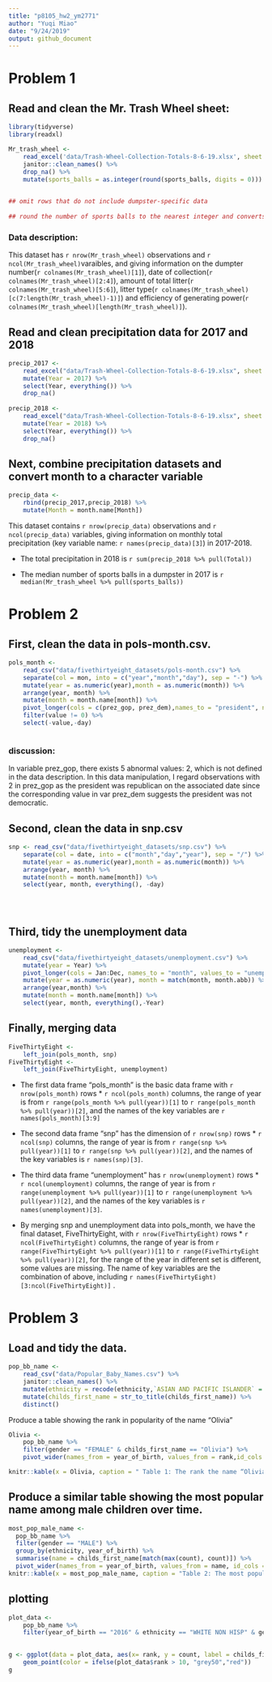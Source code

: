 ```yaml
---
title: "p8105_hw2_ym2771"
author: "Yuqi Miao"
date: "9/24/2019"
output: github_document
---
```


# Problem 1

## Read and clean the Mr. Trash Wheel sheet:
```r
library(tidyverse)
library(readxl)
```

```r
Mr_trash_wheel <- 
    read_excel('data/Trash-Wheel-Collection-Totals-8-6-19.xlsx', sheet = 1, range = "A2:N408") %>% 
    janitor::clean_names() %>%
    drop_na() %>% 
    mutate(sports_balls = as.integer(round(sports_balls, digits = 0)))

    
## omit rows that do not include dumpster-specific data     
  
## round the number of sports balls to the nearest integer and converts the result to an integer variable?    
```

### Data description:

This dataset has `r nrow(Mr_trash_wheel)` observations and `r ncol(Mr_trash_wheel)`varaibles, and giving information on the dumpter number(`r colnames(Mr_trash_wheel)[1]`), date of collection(`r colnames(Mr_trash_wheel)[2:4]`), amount of total litter(`r colnames(Mr_trash_wheel)[5:6]`), litter type(`r colnames(Mr_trash_wheel)[c(7:length(Mr_trash_wheel)-1)]`) and efficiency of generating power(`r colnames(Mr_trash_wheel)[length(Mr_trash_wheel)]`). 

## Read and clean precipitation data for 2017 and 2018

```r
precip_2017 <- 
    read_excel("data/Trash-Wheel-Collection-Totals-8-6-19.xlsx", sheet = 6, range = "A2:B14") %>% 
    mutate(Year = 2017) %>% 
    select(Year, everything()) %>% 
    drop_na()
    
precip_2018 <- 
    read_excel("data/Trash-Wheel-Collection-Totals-8-6-19.xlsx", sheet = 5, range = "A2:B14") %>% 
    mutate(Year = 2018) %>% 
    select(Year, everything()) %>% 
    drop_na()
```

## Next, combine precipitation datasets and convert month to a character variable

```r
precip_data <- 
    rbind(precip_2017,precip_2018) %>% 
    mutate(Month = month.name[Month])
```

This dataset contains `r nrow(precip_data)` observations and `r ncol(precip_data)` variables, giving information on monthly total precipitation (key variable name: `r names(precip_data)[3]`) in 2017-2018.

* The total precipitation in 2018 is `r sum(precip_2018 %>% pull(Total))`

* The median number of sports balls in a dumpster in 2017 is `r median(Mr_trash_wheel %>% pull(sports_balls))`


# Problem 2

## First, clean the data in pols-month.csv.

```r
pols_month <- 
    read_csv("data/fivethirtyeight_datasets/pols-month.csv") %>% 
    separate(col = mon, into = c("year","month","day"), sep = "-") %>%
    mutate(year = as.numeric(year),month = as.numeric(month)) %>% 
    arrange(year, month) %>% 
    mutate(month = month.name[month]) %>%
    pivot_longer(cols = c(prez_gop, prez_dem),names_to = "president", names_prefix = "prez_",values_to = "value") %>% 
    filter(value != 0) %>% 
    select(-value,-day)



```
### discussion:

In variable prez_gop, there exists 5 abnormal values: 2, which is not defined in the data description. In this data manipulation, I regard observations with 2 in prez_gop as the president was republican on the associated date since the corresponding value in var prez_dem suggests the president was not democratic.

## Second, clean the data in snp.csv
```r
snp <- read_csv("data/fivethirtyeight_datasets/snp.csv") %>%
    separate(col = date, into = c("month","day","year"), sep = "/") %>%
    mutate(year = as.numeric(year),month = as.numeric(month)) %>% 
    arrange(year, month) %>% 
    mutate(month = month.name[month]) %>%
    select(year, month, everything(), -day)


    
```


## Third, tidy the unemployment data

```r
unemployment <- 
    read_csv("data/fivethirtyeight_datasets/unemployment.csv") %>%
    mutate(year = Year) %>%
    pivot_longer(cols = Jan:Dec, names_to = "month", values_to = "unemployment_rate") %>%
    mutate(year = as.numeric(year), month = match(month, month.abb)) %>% 
    arrange(year,month) %>% 
    mutate(month = month.name[month]) %>%
    select(year, month, everything(),-Year)

```

## Finally, merging data

```r
FiveThirtyEight <- 
    left_join(pols_month, snp)
FiveThirtyEight <- 
    left_join(FiveThirtyEight, unemployment) 

```

* The first data frame "pols_month" is the basic data frame with `r nrow(pols_month)` rows * `r ncol(pols_month)` columns, the range of year is from `r range(pols_month %>% pull(year))[1]` to `r range(pols_month %>% pull(year))[2]`, and the names of the key variables are `r names(pols_month)[3:9]`

* The second data frame "snp" has the dimension of `r nrow(snp)` rows * `r ncol(snp)` columns, the range of year is from `r range(snp %>% pull(year))[1]` to `r range(snp %>% pull(year))[2]`, and the names of the key variables is `r names(snp)[3]`.

* The third data frame "unemployment" has `r nrow(unemployment)` rows * `r ncol(unemployment)` columns, the range of year is from `r range(unemployment %>% pull(year))[1]` to `r range(unemployment %>% pull(year))[2]`, and the names of the key variables is `r names(unemployment)[3]`.

* By merging snp and unemployment data into pols_month, we have the final dataset, FiveThirtyEight, with `r nrow(FiveThirtyEight)` rows * `r ncol(FiveThirtyEight)` columns, the range of year is from `r range(FiveThirtyEight %>% pull(year))[1]` to `r range(FiveThirtyEight %>% pull(year))[2]`, for the range of the year in different set is different, some values are missing. The name of key variables are the combination of above, including `r names(FiveThirtyEight)[3:ncol(FiveThirtyEight)]` .





# Problem 3

## Load and tidy the data.
```r
pop_bb_name <- 
    read_csv("data/Popular_Baby_Names.csv") %>% 
    janitor::clean_names() %>% 
    mutate(ethnicity = recode(ethnicity,`ASIAN AND PACIFIC ISLANDER` = "ASIAN AND PACI", `BLACK NON HISPANIC` = "BLACK NON HISP", `WHITE NON HISPANIC` = "WHITE NON HISP")) %>%
    mutate(childs_first_name = str_to_title(childs_first_name)) %>% 
    distinct()
```


Produce a table showing the rank in popularity of the name “Olivia”
```r
Olivia <-
    pop_bb_name %>% 
    filter(gender == "FEMALE" & childs_first_name == "Olivia") %>%
    pivot_wider(names_from = year_of_birth, values_from = rank,id_cols = ethnicity)

knitr::kable(x = Olivia, caption = " Table 1: The rank the name “Olivia” as a female baby name over time" )    
```

## Produce a similar table showing the most popular name among male children over time.

```r
most_pop_male_name <- 
  pop_bb_name %>% 
  filter(gender == "MALE") %>%
  group_by(ethnicity, year_of_birth) %>%
  summarise(name = childs_first_name[match(max(count), count)]) %>%
  pivot_wider(names_from = year_of_birth, values_from = name, id_cols = ethnicity)
knitr::kable(x = most_pop_male_name, caption = "Table 2: The most popular male name of male baby name over time" )    
```


## plotting
```r
plot_data <- 
    pop_bb_name %>% 
    filter(year_of_birth == "2016" & ethnicity == "WHITE NON HISP" & gender == "MALE")
  

g <- ggplot(data = plot_data, aes(x= rank, y = count, label = childs_first_name)) +
    geom_point(color = ifelse(plot_data$rank > 10, "grey50","red")) 
g
```







